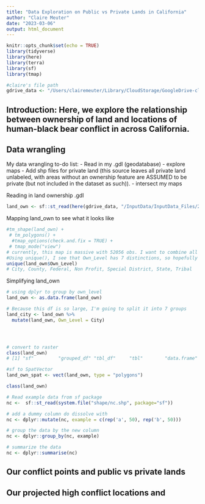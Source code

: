 ```yaml
---
title: "Data Exploration on Public vs Private Lands in California"
author: "Claire Meuter"
date: "2023-03-06"
output: html_document
---
```


```r
knitr::opts_chunk$set(echo = TRUE)
library(tidyverse)
library(here)
library(terra)
library(sf)
library(tmap)

#claire's file path
gdrive_data <- "/Users/clairemeuter/Library/CloudStorage/GoogleDrive-clairemeuter@ucsb.edu/Shared drives/Black_Bear_Aware/gdrive_data"
```

## **Introduction:** Here, we explore the relationship between ownership of land and locations of human-black bear conflict in across California. 

## Data wrangling
My data wrangling to-do list:
- Read in my .gdl (geodatabase)
- explore maps
- Add shp files for private land (this source leaves all private land unlabeled, with areas without an ownership feature are ASSUMED to be private (but not included in the dataset as such)).
- intersect my maps 

Reading in land ownership .gdl
```r
land_own <- sf::st_read(here(gdrive_data, "/InputData/InputData_Files/2022_CA_ownershipFrap.gdb"))
```
Mapping land_own to see what it looks like 
```r
#tm_shape(land_own) +
 # tm_polygons() +
  #tmap_options(check.and.fix = TRUE) +
 # tmap_mode("view")
# currently, this map is massive with 52056 obs. I want to combine all of my polygons by the ownership level (Own_Level)
#Using unique(), I see that Own_Level has 7 distinctions, so hopefully at the end of this I'll have 7 multipolygons 
unique(land_own$Own_Level)
# City, County, Federal, Non Profit, Special District, State, Tribal          
```
Simplifying land_own
```r

# using dplyr to group by own_level
land_own <- as.data.frame(land_own) 

# Because this df is so large, I'm going to split it into 7 groups 
land_city <- land_own %>% 
  mutate(land_own, Own_Level = City)




# convert to raster 
class(land_own)
# [1] "sf"         "grouped_df" "tbl_df"     "tbl"        "data.frame"

#sf to SpatVector
land_own_spat <- vect(land_own, type = "polygons")

class(land_own)
```


```r
# Read example data from sf package
nc <-  sf::st_read(system.file("shape/nc.shp", package="sf"))

# add a dummy column do dissolve with
nc <- dplyr::mutate(nc, example = c(rep('a', 50), rep('b', 50)))

# group the data by the new column
nc <- dplyr::group_by(nc, example)

# summarize the data
nc <- dplyr::summarise(nc)
```


## Our conflict points and public vs private lands

## Our projected high conflict locations and 